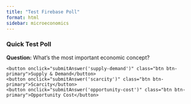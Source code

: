 ```yaml
---
title: "Test Firebase Poll"
format: html
sidebar: microeconomics
---
```


<!-- Firebase SDK -->

```{=html}
<script src="https://www.gstatic.com/firebasejs/9.22.0/firebase-app-compat.js"></script>
```

```{=html}
<script src="https://www.gstatic.com/firebasejs/9.22.0/firebase-auth-compat.js"></script>
```

```{=html}
<script src="https://www.gstatic.com/firebasejs/9.22.0/firebase-database-compat.js"></script>
```

:::::: {#poll-container}
<h3>Quick Test Poll</h3>

<p><strong>Question:</strong> What's the most important economic concept?</p>

<div>

```         
<button onclick="submitAnswer('supply-demand')" class="btn btn-primary">Supply & Demand</button>
<button onclick="submitAnswer('scarcity')" class="btn btn-primary">Scarcity</button>
<button onclick="submitAnswer('opportunity-cost')" class="btn btn-primary">Opportunity Cost</button>
```

</div>

::: {#status style="margin-top: 20px;"}
:::

::: {#results style="margin-top: 20px;"}
:::
::::::

```{=html}
<script>
// Your web app's Firebase configuration
const firebaseConfig = {
  apiKey: "AIzaSyCoSSQn0lKUOSomyDsZu_B-EHOXx7mDCLI",
  authDomain: "the-goat-market.firebaseapp.com",
  databaseURL: "https://the-goat-market-default-rtdb.firebaseio.com",
  projectId: "the-goat-market",
  storageBucket: "the-goat-market.firebasestorage.app",
  messagingSenderId: "54944137763",
  appId: "1:54944137763:web:1ac7fe7888eb5a671b6796"
};

// Initialize Firebase
const app = initializeApp(firebaseConfig);
// Course and session identifiers
const courseId = 'econ-fall2025';
const sessionId = new Date().toISOString().split('T')[0]; // Today's date

// Authenticate anonymously when page loads
auth.signInAnonymously()
  .then(() => {
    document.getElementById('status').innerHTML = 
      '<div class="alert alert-success">✅ Connected to database!</div>';
    showResults();
  })
  .catch((error) => {
    document.getElementById('status').innerHTML = 
      '<div class="alert alert-danger">❌ Connection failed: ' + error.message + '</div>';
  });

// Submit an answer
function submitAnswer(answer) {
  if (!auth.currentUser) {
    alert('Please wait for connection...');
    return;
  }
  
  const studentId = 'student_' + auth.currentUser.uid.substring(0, 8);
  
  db.ref(`courses/${courseId}/sessions/${sessionId}/polls/test-question/responses/${studentId}`)
    .set({
      answer: answer,
      timestamp: firebase.database.ServerValue.TIMESTAMP
    })
    .then(() => {
      document.getElementById('status').innerHTML = 
        '<div class="alert alert-success">✅ Your answer was recorded!</div>';
      showResults();
    })
    .catch((error) => {
      document.getElementById('status').innerHTML = 
        '<div class="alert alert-danger">❌ Error: ' + error.message + '</div>';
    });
}

// Show live results (will only work if you're logged in as instructor)
function showResults() {
  db.ref(`courses/${courseId}/sessions/${sessionId}/polls/test-question/responses`)
    .on('value', (snapshot) => {
      const responses = snapshot.val() || {};
      const counts = {};
      
      // Count responses
      Object.values(responses).forEach(response => {
        counts[response.answer] = (counts[response.answer] || 0) + 1;
      });
      
      // Display results
      let html = '<h4>Live Results:</h4>';
      Object.entries(counts).forEach(([answer, count]) => {
        html += `<p><strong>${answer}:</strong> ${count} votes</p>`;
      });
      
      document.getElementById('results').innerHTML = html;
    });
}
</script>
```
